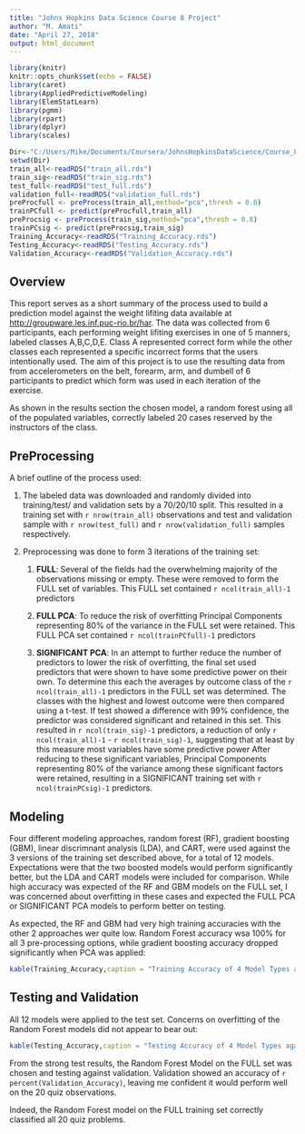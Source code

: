 ---
title: "Johns Hopkins Data Science Course 8 Project"
author: "M. Amati"
date: "April 27, 2018"
output: html_document
---




```{r setup, include=FALSE}
library(knitr)
knitr::opts_chunk$set(echo = FALSE)
library(caret)
library(AppliedPredictiveModeling)
library(ElemStatLearn)
library(pgmm)
library(rpart)
library(dplyr)
library(scales)

Dir<-"C:/Users/Mike/Documents/Coursera/JohnsHopkinsDataScience/Course_8_Machine_Learning"
setwd(Dir)
train_all<-readRDS("train_all.rds")
train_sig<-readRDS("train_sig.rds")
test_full<-readRDS("test_full.rds")
validation_full<-readRDS("validation_full.rds")
preProcfull <- preProcess(train_all,method="pca",thresh = 0.8)
trainPCfull <- predict(preProcfull,train_all)
preProcsig <- preProcess(train_sig,method="pca",thresh = 0.8)
trainPCsig <- predict(preProcsig,train_sig)
Training_Accuracy<-readRDS("Training_Accuracy.rds")
Testing_Accuracy<-readRDS("Testing_Accuracy.rds")
Validation_Accuracy<-readRDS("Validation_Accuracy.rds")
```

## Overview

This report serves as a short summary of the process used to build a prediction model against the weight lifiting data available at
<http://groupware.les.inf.puc-rio.br/har>.  The data was collected from 6 participants, each performing weight lifiting exercises in one of 5 manners, labeled classes A,B,C,D,E. Class A represented correct form while the other classes each represented a specific incorrect forms that the users intentionally used.  The aim of this project is to use the resulting data from from accelerometers on the belt, forearm, arm, and dumbell of 6 participants to predict which form was used in each iteration of the exercise. 

As shown in the results section the chosen model, a random forest using all of the populated variables, correctly labeled  20 cases reserved by the instructors of the class.

## PreProcessing
A brief outline of the process used:

1. The labeled data was downloaded and randomly divided into training/test/ and validation sets by a 70/20/10 split.  This resulted in a training set with `r nrow(train_all)`  observations and test and validation sample with `r nrow(test_full)` and `r nrow(validation_full)` samples respectively. 

2. Preprocessing was done to form 3 iterations of the training set:
    1. **FULL**: Several of the fields had the overwhelming majority of the observations missing or empty.  These were removed to form the FULL set of variables.  This FULL set contained `r ncol(train_all)-1` predictors
    
    2. **FULL PCA**:  To reduce the risk of overfitting Principal Components representing 80% of the variance in the FULL set were retained.   This FULL PCA set contained `r ncol(trainPCfull)-1` predictors
    
    3. **SIGNIFICANT PCA**:  In an attempt to further reduce the number of predictors to lower the risk of overfitting, the final set used predictors that were shown to have some predictive power on their own.  To determine this each the averages by outcome class of the `r ncol(train_all)-1` predictors in the FULL set was determined.  The classes with the highest and lowest outcome were then compared using a t-test.  If test showed a difference with 99% confidence, the predictor was considered significant and retained in this set.  This resulted in `r ncol(train_sig)-1` predictors, a reduction of only `r ncol(train_all)-1` - `r ncol(train_sig)-1`, suggesting that at least by this measure most variables have some predictive power After reducing to these significant variables, Principal Components representing 80% of the variance among these significant factors were retained, resulting in a SIGNIFICANT training set with `r ncol(trainPCsig)-1` predictors. 

## Modeling
Four different modeling approaches, random forest (RF), gradient boosting (GBM), linear discrimnant analysis (LDA), and CART,  were used against the 3 versions of the training set described above, for a total of 12 models.  Expectations were that the two boosted models would perform significantly better, but the LDA and CART models were included for comparison.  While high accuracy was expected of the RF and GBM models on the FULL set, I was concerned about overfitting in these cases and expected the FULL PCA or SIGNIFICANT PCA models to perform better on testing. 

As expected, the RF and GBM had very high training accuracies with the other 2 approaches wer quite low.  Random Forest accuracy wsa 100% for all 3 pre-processing options, while gradient boosting accuracy dropped significantly when PCA was applied:
```{r}
kable(Training_Accuracy,caption = "Training Accuracy of 4 Model Types against 3 Pre-processing methods")
```

## Testing and Validation
All 12 models were applied to the test set.  Concerns on overfitting of the Random Forest models did not appear to bear out:
```{r}
kable(Testing_Accuracy,caption = "Testing Accuracy of 4 Model Types against 3 Pre-processing methods")
```

From the strong test results, the Random Forest Model on the FULL set was chosen and testing against validation.  Validation showed an accuracy of `r percent(Validation_Accuracy)`, leaving me confident it would perform well on the 20 quiz observations.

Indeed, the Random Forest model on the FULL training set correctly classified all 20 quiz problems. 

